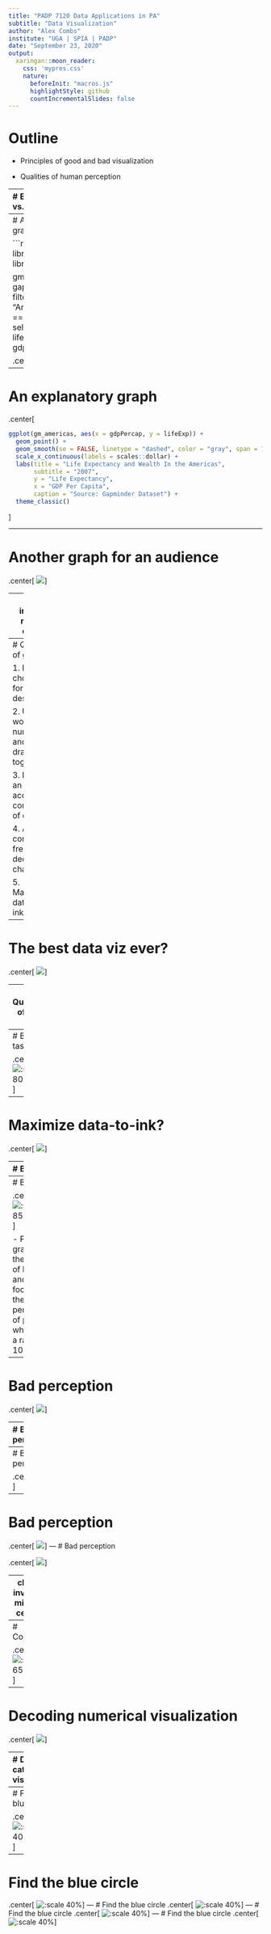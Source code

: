 ```yaml
---
title: "PADP 7120 Data Applications in PA"
subtitle: "Data Visualization"
author: "Alex Combs"
institute: "UGA | SPIA | PADP"
date: "September 23, 2020"
output:
  xaringan::moon_reader:
    css: 'mypres.css'
    nature:
      beforeInit: "macros.js"
      highlightStyle: github
      countIncrementalSlides: false
---
```

# Outline

- Principles of good and bad visualization

- Qualities of human perception

---
# Exploratory vs. explanatory

- Like most applications in statistics, visualizations can either explore or explain

.center[
![](lectures_files/twogoals.png)
]

---
# An exploratory graph

```r
library(tidyverse)
library(gapminder)

gm_americas <- gapminder %>% 
  filter(continent == "Americas" & year == 2007) %>% 
  select(country, lifeExp, gdpPercap)
```

.center[
```r
ggplot(gm_americas, aes(x = gdpPercap, y = lifeExp)) +
  geom_point() +
  geom_smooth(method = "lm", se = FALSE)
```
]

---
# An explanatory graph
.center[
```r
ggplot(gm_americas, aes(x = gdpPercap, y = lifeExp)) +
  geom_point() +
  geom_smooth(se = FALSE, linetype = "dashed", color = "gray", span = 1) +
  scale_x_continuous(labels = scales::dollar) +
  labs(title = "Life Expectancy and Wealth In the Americas",
       subtitle = "2007",
       y = "Life Expectancy",
       x = "GDP Per Capita",
       caption = "Source: Gapminder Dataset") +
  theme_classic()
```
]

---

# Another graph for an audience

.center[
![](labs_files/lifeExp.png)
]

---
class: inverse, middle, center

# Keep in mind while there are general guidelines to good visualization, there remains some subjectivity.

---
# Qualities of good viz

1. Properly chosen format and design

2. Use words, numbers, and drawing together

3. Display an accessible complexity of detail

4. Avoid content-free decoration--chart junk

5. Maximize data-to-ink ratio

---
# The best data viz ever?

.center[
![](lectures_files/napolean.png)
]

---
# Qualities of bad viz

1. Bad taste, unnecessary ink

2. Bad data

3. Bad perspective

---
# Bad taste?

.center[
![:scale 80%](lectures_files/monstrouscosts.png)
]

---
# Maximize data-to-ink?

.center[
![](lectures_files/boxplots.png)
]

---
# Bad data

- Reproduction of a graph in the *New York Times* about a crisis in democracy

.center[
![](lectures_files/badcrisis.png)
]

---
# Bad data

.center[
![:scale 85%](lectures_files/bettercrisis.png)
]

- Previous graph hid the decade of birth and focused on the percentage of people who gave a rating or 10

---
# Bad perception

.center[
![](lectures_files/3dgraph.png)
]

---
# Bad perception

.center[
![](lectures_files/badstackbars.png)
]

- Difficult to compare floating middle groups

---
# Bad perception

.center[
![](lectures_files/badaspect.png)
]

---
# Bad perception

.center[
![](lectures_files/lawaxes.png)
]
---
# Bad perception

.center[
![](lectures_files/showzero.png)
]

---
class: inverse, middle, center

# Human vision has evolved to have certain strengths and weaknesses

---
# Contrast

.center[
![:scale 65%](lectures_files/grideffect.png)
]

---
# Decoding numerical visualization

.center[
![](lectures_files/encode1.png)
]

---
# Decoding categorical visualization

.center[
![:scale 70%](lectures_files/encode2.png)
]

---
# Find the blue circle

.center[
![:scale 40%](lectures_files/bluecirc1.png)
]
---
# Find the blue circle
.center[
![:scale 40%](lectures_files/bluecirc2.png)
]
---
# Find the blue circle
.center[
![:scale 40%](lectures_files/bluecirc3.png)
]
---
# Find the blue circle
.center[
![:scale 40%](lectures_files/bluecirc4.png)
]
---
# Find the blue circle
.center[
![:scale 40%](lectures_files/bluecirc5.png)
]


